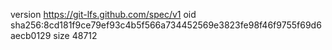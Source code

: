 version https://git-lfs.github.com/spec/v1
oid sha256:8cd181f9ce79ef93c4b5f566a734452569e3823fe98f46f9755f69d6aecb0129
size 48712
